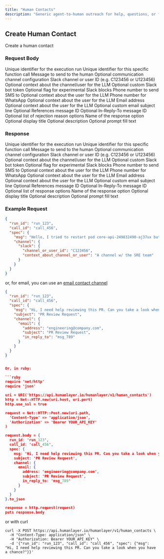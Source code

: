 ```yaml
---
title: "Human Contacts"
description: "Generic agent-to-human outreach for help, questions, or feedback"
---
```


## Create Human Contact

<ParamField path="POST /humanlayer/v1/human_contacts" method="POST">
  Create a human contact
</ParamField>

### Request Body

<ParamField body="human_contact" type="object">
  <Expandable title="HumanContact">
    <ParamField body="run_id" type="string" required>
      Unique identifier for the execution run
    </ParamField>
    <ParamField body="call_id" type="string" required>
      Unique identifier for this specific function call
    </ParamField>
    <ParamField body="spec" type="object" required>
      <Expandable title="HumanContactSpec">
        <ParamField body="msg" type="string" required>
          Message to send to the human
        </ParamField>
        <ParamField body="channel" type="object">
          Optional communication channel configuration
          <Expandable title="ContactChannel">
            <ParamField body="slack" type="object">
              <Expandable title="SlackContactChannel">
                <ParamField body="channel_or_user_id" type="string" required>
                  Slack channel or user ID (e.g. C123456 or U123456)
                </ParamField>
                <ParamField body="context_about_channel_or_user" type="string">
                  Optional context about the channel/user for the LLM
                </ParamField>
                <ParamField body="bot_token" type="string">
                  Optional custom Slack bot token
                </ParamField>
                <ParamField body="experimental_slack_blocks" type="boolean">
                  Optional flag for experimental Slack blocks
                </ParamField>
              </Expandable>
            </ParamField>
            <ParamField body="sms" type="object">
              <Expandable title="SMSContactChannel">
                <ParamField body="phone_number" type="string" required>
                  Phone number to send SMS to
                </ParamField>
                <ParamField body="context_about_user" type="string">
                  Optional context about the user for the LLM
                </ParamField>
              </Expandable>
            </ParamField>
            <ParamField body="whatsapp" type="object">
              <Expandable title="WhatsAppContactChannel">
                <ParamField body="phone_number" type="string" required>
                  Phone number for WhatsApp
                </ParamField>
                <ParamField body="context_about_user" type="string">
                  Optional context about the user for the LLM
                </ParamField>
              </Expandable>
            </ParamField>
            <ParamField body="email" type="object">
              <Expandable title="EmailContactChannel">
                <ParamField body="address" type="string" required>
                  Email address
                </ParamField>
                <ParamField body="context_about_user" type="string">
                  Optional context about the user for the LLM
                </ParamField>
                <ParamField body="experimental_subject_line" type="string">
                  Optional custom email subject line
                </ParamField>
                <ParamField
                  body="experimental_references_message_id"
                  type="string"
                >
                  Optional References message ID
                </ParamField>
                <ParamField
                  body="experimental_in_reply_to_message_id"
                  type="string"
                >
                  Optional In-Reply-To message ID
                </ParamField>
              </Expandable>
            </ParamField>
          </Expandable>
        </ParamField>
        <ParamField body="response_options" type="array">
          Optional list of rejection reason options
          <Expandable title="ResponseOption">
            <ParamField body="name" type="string" required>
              Name of the response option
            </ParamField>
            <ParamField body="title" type="string">
              Optional display title
            </ParamField>
            <ParamField body="description" type="string">
              Optional description
            </ParamField>
            <ParamField body="prompt_fill" type="string">
              Optional prompt fill text
            </ParamField>
          </Expandable>
        </ParamField>
      </Expandable>
    </ParamField>
  </Expandable>
</ParamField>

### Response

<ParamField body="human_contact" type="object">
  <Expandable title="HumanContact">
    <ParamField body="run_id" type="string" required>
      Unique identifier for the execution run
    </ParamField>
    <ParamField body="call_id" type="string" required>
      Unique identifier for this specific function call
    </ParamField>
    <ParamField body="spec" type="object" required>
      <Expandable title="HumanContactSpec">
        <ParamField body="msg" type="string" required>
          Message to send to the human
        </ParamField>
        <ParamField body="channel" type="object">
          Optional communication channel configuration
          <Expandable title="ContactChannel">
            <ParamField body="slack" type="object">
              <Expandable title="SlackContactChannel">
                <ParamField body="channel_or_user_id" type="string" required>
                  Slack channel or user ID (e.g. C123456 or U123456)
                </ParamField>
                <ParamField body="context_about_channel_or_user" type="string">
                  Optional context about the channel/user for the LLM
                </ParamField>
                <ParamField body="bot_token" type="string">
                  Optional custom Slack bot token
                </ParamField>
                <ParamField body="experimental_slack_blocks" type="boolean">
                  Optional flag for experimental Slack blocks
                </ParamField>
              </Expandable>
            </ParamField>
            <ParamField body="sms" type="object">
              <Expandable title="SMSContactChannel">
                <ParamField body="phone_number" type="string" required>
                  Phone number to send SMS to
                </ParamField>
                <ParamField body="context_about_user" type="string">
                  Optional context about the user for the LLM
                </ParamField>
              </Expandable>
            </ParamField>
            <ParamField body="whatsapp" type="object">
              <Expandable title="WhatsAppContactChannel">
                <ParamField body="phone_number" type="string" required>
                  Phone number for WhatsApp
                </ParamField>
                <ParamField body="context_about_user" type="string">
                  Optional context about the user for the LLM
                </ParamField>
              </Expandable>
            </ParamField>
            <ParamField body="email" type="object">
              <Expandable title="EmailContactChannel">
                <ParamField body="address" type="string" required>
                  Email address
                </ParamField>
                <ParamField body="context_about_user" type="string">
                  Optional context about the user for the LLM
                </ParamField>
                <ParamField body="experimental_subject_line" type="string">
                  Optional custom email subject line
                </ParamField>
                <ParamField
                  body="experimental_references_message_id"
                  type="string"
                >
                  Optional References message ID
                </ParamField>
                <ParamField
                  body="experimental_in_reply_to_message_id"
                  type="string"
                >
                  Optional In-Reply-To message ID
                </ParamField>
              </Expandable>
            </ParamField>
          </Expandable>
        </ParamField>
        <ParamField body="response_options" type="array">
          Optional list of response options
          <Expandable title="ResponseOption">
            <ParamField body="name" type="string" required>
              Name of the response option
            </ParamField>
            <ParamField body="title" type="string">
              Optional display title
            </ParamField>
            <ParamField body="description" type="string">
              Optional description
            </ParamField>
            <ParamField body="prompt_fill" type="string">
              Optional prompt fill text
            </ParamField>
          </Expandable>
        </ParamField>
      </Expandable>
    </ParamField>
  </Expandable>
</ParamField>

### Example Request

```json
{
  "run_id": "run_123",
  "call_id": "call_456",
  "spec": {
    "msg": "Hello, I tried to restart pod core-api-249832490-aj37ux but its stuck in an ImagePullBackOff state. Can you help?",
    "channel": {
      "slack": {
        "channel_or_user_id": "C123456",
        "context_about_channel_or_user": "A channel w/ the SRE team"
      }
    }
  }
}
```

or, for email, you can use an [email contact channel](/channels/email)

````json
{
  "run_id": "run_123",
  "call_id": "call_456",
  "spec": {
    "msg": "Hi, I need help reviewing this PR. Can you take a look when you have a chance?",
    "subject": "PR Review Request",
    "channel": {
      "email": {
        "address": "engineering@company.com",
        "subject": "PR Review Request",
        "in_reply_to": "msg_789"
      }
    }
  }
}


Or, in ruby:

```ruby
require 'net/http'
require 'json'

uri = URI('https://api.humanlayer.io/humanlayer/v1/human_contacts')
http = Net::HTTP.new(uri.host, uri.port)
http.use_ssl = true

request = Net::HTTP::Post.new(uri.path,
  'Content-Type' => 'application/json',
  'Authorization' => 'Bearer YOUR_API_KEY'
)

request.body = {
  run_id: 'run_123',
  call_id: 'call_456',
  spec: {
    msg: 'Hi, I need help reviewing this PR. Can you take a look when you have a chance?',
    subject: 'PR Review Request',
    channel: {
      email: {
        address: 'engineering@company.com',
        subject: 'PR Review Request',
        in_reply_to: 'msg_789'
      }
    }
  }
}.to_json

response = http.request(request)
puts response.body

````

or with curl

```
curl -X POST https://api.humanlayer.io/humanlayer/v1/human_contacts \
  -H "Content-Type: application/json" \
  -H "Authorization: Bearer YOUR_API_KEY" \
  -d '{"run_id": "run_123", "call_id": "call_456", "spec": {"msg": "Hi, I need help reviewing this PR. Can you take a look when you have a chance?"}}'
```

